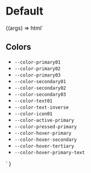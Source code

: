 
<Meta title="Themes/Colors" />

# Default

<Preview>
  <Story name="Colors">
    {(args) => html`
    <div
      class="${select("class", ["default", "theme-black-yellow"], "default")}"
    >
    <h2>Colors</h2>
      <ul>
        <li>
          <code>--color-primary01</code>
          <span style="background-color:var(--color-primary01)"></span>
        </li>
        <li>
          <code>--color-primary02</code>
          <span style="background-color:var(--color-primary02)"></span>
        </li>
        <li>
          <code>--color-primary03</code>
          <span style="background-color:var(--color-primary03)"></span>
        </li>
        <li>
          <code>--color-secondary01</code>
          <span style="background-color:var(--color-secondary01)"></span>
        </li>
        <li>
          <code>--color-secondary02</code>
          <span style="background-color:var(--color-secondary02)"></span>
        </li>
        <li>
          <code>--color-secondary03</code>
          <span style="background-color:var(--color-secondary03)"></span>
        </li>
        <li>
          <code>--color-text01</code>
          <span style="background-color:var(--color-text01)"></span>
        </li>
        <li>
          <code>--color-text-inverse</code>
          <span style="background-color:var(--color-text-inverse)"></span>
        </li>
        <li>
          <code>--color-icon01</code>
          <span style="background-color:var(--color-icon01)"></span>
        </li>
        <li>
          <code>--color-active-primary</code>
          <span style="background-color:var(--color-active-primary)"></span>
        </li>
        <li>
          <code>--color-pressed-primary</code>
          <span style="background-color:var(--color-pressed-primary)"></span>
        </li>
        <li>
          <code>--color-hover-primary</code>
          <span style="background-color:var(--color-hover-primary)"></span>
        </li>
        <li>
          <code>--color-hover-secondary</code>
          <span style="background-color:var(--color-hover-secondary)"></span>
        </li>
        <li>
          <code>--color-hover-tertiary</code>
          <span style="background-color:var(--color-hover-tertiary)"></span>
        </li>
        <li>
          <code>--color-hover-primary-text</code>
          <span style="background-color:var(--color-hover-primary-text)"></span>
        </li>
    </div>`
    }
  </Story>
</Preview>
